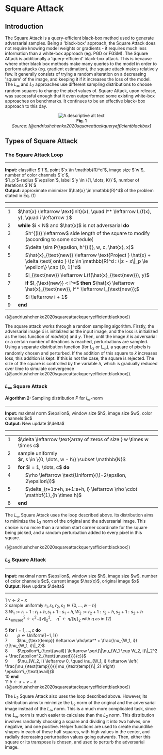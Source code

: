 # Square Attack

## Introduction
The Square Attack is a query-efficient black-box method used to generate adversarial samples. Being a 'black-box' approach, the Square Attack does not require knowing model weights or gradients - it requires much less information than a white-box approach (eg. PGD or FGSM). The Square Attack is additionally a 'query-efficient' black-box attack. This is because where other black box methods make many queries to the model in order to perform attacks (eg. gradient estimation), the square attack makes relatively few.  It generally consists of trying a random alteration on a decreasing 'square' of the image, and keeping it if it increases the loss of the model. The $` L_\infty `$ and $` L_2 `$ approaches use different sampling distributions to choose random squares to change the pixel values of. Square Attack, upon release, was successful enough that it even outperformed some existing white-box approaches on benchmarks. It continues to be an effective black=box approach to this day. 

<p align="center">
  <img src="/images/traffic.png" alt="A descriptive alt text" />
  <br />
  <b>Fig. 1</b>
  <br />
  <em>Source: [@andriushchenko2020squareattackqueryefficientblackbox]</em>
</p>


## Types of Square Attack

### The Square Attack Loop


<hr>
<strong>Input:</strong> classifier $`f`$, point $`x \in \mathbb{R}^d`$, image size $`w`$, number of color channels $`c`$,<br>
$`l_p`$-radius $`\epsilon`$, label $`y \in \{1, \dots, K\}`$, number of iterations $`N`$<br>
<strong>Output:</strong> approximate minimizer $\hat{x} \in \mathbb{R}^d$ of the problem stated in Eq. (1)
<hr>

<table align='center'>
  <tr>
    <td style="vertical-align: top; text-align: right; padding-right: 1em; user-select: none;">1</td>
    <td>$\hat{x} \leftarrow \text{init}(x), \quad l^* \leftarrow L(f(x), y), \quad i \leftarrow 1$</td>
  </tr>
  <tr>
    <td style="vertical-align: top; text-align: right; padding-right: 1em; user-select: none;">2</td>
    <td><b>while</b> $i < N$ and $\hat{x}$ is not adversarial <b>do</b></td>
  </tr>
  <tr>
    <td style="vertical-align: top; text-align: right; padding-right: 1em; user-select: none;">3</td>
    <td style="padding-left: 2em;">$h^{(i)} \leftarrow$ side length of the square to modify (according to some schedule)</td>
  </tr>
  <tr>
    <td style="vertical-align: top; text-align: right; padding-right: 1em; user-select: none;">4</td>
    <td style="padding-left: 2em;">$\delta \sim P(\epsilon, h^{(i)}, w, c, \hat{x}, x)$</td>
  </tr>
  <tr>
    <td style="vertical-align: top; text-align: right; padding-right: 1em; user-select: none;">5</td>
    <td style="padding-left: 2em;">$\hat{x}_{\text{new}} \leftarrow \text{Project } \hat{x} + \delta \text{ onto } \{z \in \mathbb{R}^d : \|z - x\|_p \le \epsilon\} \cap [0, 1]^d$</td>
  </tr>
  <tr>
    <td style="vertical-align: top; text-align: right; padding-right: 1em; user-select: none;">6</td>
    <td style="padding-left: 2em;">$l_{\text{new}} \leftarrow L(f(\hat{x}_{\text{new}}), y)$</td>
  </tr>
  <tr>
    <td style="vertical-align: top; text-align: right; padding-right: 1em; user-select: none;">7</td>
    <td style="padding-left: 2em;"><b>if</b> $l_{\text{new}} < l^*$ <b>then</b> $\hat{x} \leftarrow \hat{x}_{\text{new}}, l^* \leftarrow l_{\text{new}};$</td>
  </tr>
  <tr>
    <td style="vertical-align: top; text-align: right; padding-right: 1em; user-select: none;">8</td>
    <td style="padding-left: 2em;">$i \leftarrow i + 1$</td>
  </tr>
  <tr>
    <td style="vertical-align: top; text-align: right; padding-right: 1em; user-select: none;">9</td>
    <td><b>end</b></td>
  </tr>
</table>

([@andriushchenko2020squareattackqueryefficientblackbox])

The square attack works through a random sampling algorithm. Firstly, the adversarial image $`\hat{x}`$  is initialized as the input image, and the loss is initialized as the loss function of $`model(x)`$ and $`y`$. Then, until the image $`\hat{x}`$ is adversarial or a certain number of iterations is reached, perturbations are sampled. Using a separate distribution function (for $`L_2`$ or $`L_\infty`$), a square of pixels is randomly chosen and perturbed. If the addition of this square to $`\hat{x}`$ increases loss, this addition is kept. If this is not the case, the square is rejected. The size of the square is controlled by the variable $`h`$, which is gradually reduced over time to simulate convergence ([@andriushchenko2020squareattackqueryefficientblackbox]).


### $`L_\infty`$ Square Attack


<strong>Algorithm 2:</strong> Sampling distribution $P$ for $l_\infty$-norm
<hr>
<strong>Input:</strong> maximal norm $\epsilon$, window size $h$, image size $w$, color channels $c$<br>
<strong>Output:</strong> New update $\delta$
<hr>

<table align='center'>
  <tr>
    <td style="vertical-align: top; text-align: right; padding-right: 1em; user-select: none;">1</td>
    <td>$\delta \leftarrow \text{array of zeros of size } w \times w \times c$</td>
  </tr>
  <tr>
    <td style="vertical-align: top; text-align: right; padding-right: 1em; user-select: none;">2</td>
    <td>sample uniformly<br>$r, s \in \{0, \dots, w - h\} \subset \mathbb{N}$</td>
  </tr>
  <tr>
    <td style="vertical-align: top; text-align: right; padding-right: 1em; user-select: none;">3</td>
    <td><b>for</b> $i = 1, \dots, c$ <b>do</b></td>
  </tr>
  <tr>
    <td style="vertical-align: top; text-align: right; padding-right: 1em; user-select: none;">4</td>
    <td style="padding-left: 2em;">$\rho \leftarrow \text{Uniform}(\{-2\epsilon, 2\epsilon\})$</td>
  </tr>
  <tr>
    <td style="vertical-align: top; text-align: right; padding-right: 1em; user-select: none;">5</td>
    <td style="padding-left: 2em;">$\delta_{r+1:r+h, s+1:s+h, i} \leftarrow \rho \cdot \mathbf{1}_{h \times h}$</td>
  </tr>
  <tr>
    <td style="vertical-align: top; text-align: right; padding-right: 1em; user-select: none;">6</td>
    <td><b>end</b></td>
  </tr>
</table>

The $`L_\infty`$ Square Attack uses the loop described above. Its distribution aims to minimize the $`L_2`$ norm of the original and the adversarial image. This choice is no more than a random start corner coordinate for the square being picked, and a random perturbation added to every pixel in this square.

([@andriushchenko2020squareattackqueryefficientblackbox])


### $`L_2`$ Square Attack

<hr>
<strong>Input:</strong> maximal norm $\epsilon$, window size $h$, image size $w$, number of color channels $c$, current image $\hat{x}$, original image $x$<br>
<strong>Output:</strong> New update $\delta$
<hr>

1  $`\nu \leftarrow \hat{x} - x`$ <br>
2  sample uniformly $`r_1, s_1, r_2, s_2 \in \{0, \dots, w - h\}`$ <br>
3  $`W_1 := r_1 + 1 : r_1 + h, s_1 + 1 : s_1 + h, W_2 := r_2 + 1 : r_2 + h, s_2 + 1 : s_2 + h`$ <br>
4  $`\epsilon^2_{\text{unused}} \leftarrow \epsilon^2 - \|\nu\|_2^2, \quad \eta^* \leftarrow \eta / \|\eta\|_2 \text{ with } \eta \text{ as in (2)}`$ <br><br>
5  **for** $`i = 1, \dots, c`$ **do** <br>
6   &emsp;&emsp;$`\rho \leftarrow \text{Uniform}(\{-1, 1\})`$ <br>
7   &emsp;&emsp;$`\nu_{\text{temp}} \leftarrow \rho\eta^* + \frac{\nu_{W_1, i}}{\|\nu_{W_1, i}\|_2}`$ <br>
8   &emsp;&emsp;$`\epsilon^i_{\text{avail}} \leftarrow \sqrt{\|\nu_{W_1 \cup W_2, i}\|_2^2 + \frac{\epsilon^2_{\text{unused}}}{c}}`$ <br>
9   &emsp;&emsp;$`\nu_{W_2, i} \leftarrow 0, \quad \nu_{W_1, i} \leftarrow \left( \frac{\nu_{\text{temp}}}{\|\nu_{\text{temp}}\|_2} \right) \epsilon^i_{\text{avail}}`$ <br>
10 **end** <br>
11 $`\delta \leftarrow x + \nu - \hat{x}`$ <br>
([@andriushchenko2020squareattackqueryefficientblackbox])

The $`L_2`$ Square Attack also uses the loop described above. However, its distribution aims to minimize the  $`L_2`$ norm of the original and the adversarial image instead of the  $`L_\infty`$ norm. This is a much more complicated task, since the  $`L_\infty`$ norm is much easier to calculate than the  $`L_2`$ norm. This distribution involves randomly choosing a square and dividing it into two halves, one negative, and one positive. Helper functions are used to create moundlike shapes in each of these half squares, with high values in the center, and radially decreasing perturbation values going outwards. Then, either this square or its transpose is chosen, and used to perturb the adversarial image. 